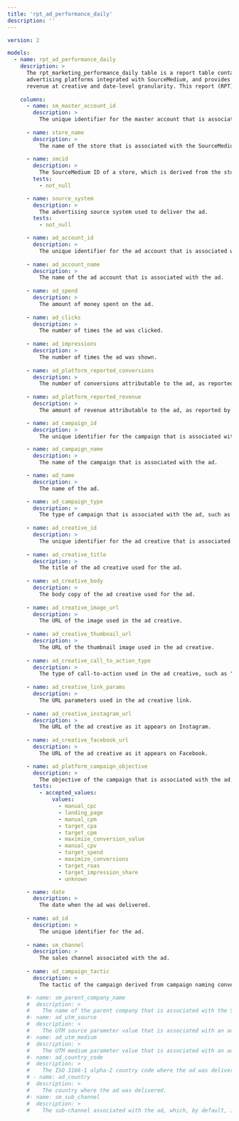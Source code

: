 ```yaml
---
title: 'rpt_ad_performance_daily'
description: ''
---
```


```yaml
version: 2

models:
  - name: rpt_ad_performance_daily
    description: >
      The rpt_marketing_performance_daily table is a report table containing daily advertising performance data. This includes data from all
      advertising platforms integrated with SourceMedium, and provides daily aggregated metrics such as spend, clicks, impressions, conversions, and 
      revenue at creative and date-level granularity. This report (RPT) table is optimized for building dashboards.
    
    columns:
      - name: sm_master_account_id
        description: >
          The unique identifier for the master account that is associated with the SourceMedium smcid.
      
      - name: store_name
        description: >
          The name of the store that is associated with the SourceMedium smcid.
      
      - name: smcid
        description: >
          The SourceMedium ID of a store, which is derived from the store's myshopify.com domain.
        tests:
          - not_null

      - name: source_system
        description: >
          The advertising source system used to deliver the ad.
        tests:
          - not_null

      - name: ad_account_id
        description: >
          The unique identifier for the ad account that is associated with the ad.
      
      - name: ad_account_name
        description: >
          The name of the ad account that is associated with the ad.
      
      - name: ad_spend
        description: >
          The amount of money spent on the ad.
      
      - name: ad_clicks
        description: >
          The number of times the ad was clicked.
      
      - name: ad_impressions
        description: >
          The number of times the ad was shown.
      
      - name: ad_platform_reported_conversions
        description: >
          The number of conversions attributable to the ad, as reported by the advertising platform.
      
      - name: ad_platform_reported_revenue
        description: >
          The amount of revenue attributable to the ad, as reported by the advertising platform.

      - name: ad_campaign_id
        description: >
          The unique identifier for the campaign that is associated with the ad.

      - name: ad_campaign_name
        description: >
          The name of the campaign that is associated with the ad.

      - name: ad_name
        description: >
          The name of the ad.

      - name: ad_campaign_type
        description: >
          The type of campaign that is associated with the ad, such as reach, discovery, search, display, or video (this campaign type will vary by advertising platform).
      
      - name: ad_creative_id
        description: >
          The unique identifier for the ad creative that is associated with the ad.
      
      - name: ad_creative_title
        description: >
          The title of the ad creative used for the ad.
      
      - name: ad_creative_body
        description: >
          The body copy of the ad creative used for the ad.
      
      - name: ad_creative_image_url
        description: >
          The URL of the image used in the ad creative.
      
      - name: ad_creative_thumbnail_url
        description: >
          The URL of the thumbnail image used in the ad creative.
      
      - name: ad_creative_call_to_action_type
        description: >
          The type of call-to-action used in the ad creative, such as "order now" or "sign up" (the call to action type will vary by advertising platform).
      
      - name: ad_creative_link_params
        description: >
          The URL parameters used in the ad creative link.
      
      - name: ad_creative_instagram_url
        description: >
          The URL of the ad creative as it appears on Instagram.
      
      - name: ad_creative_facebook_url
        description: >
          The URL of the ad creative as it appears on Facebook.

      - name: ad_platform_campaign_objective
        description: >
          The objective of the campaign that is associated with the ad, such as "maximize conversion" or "target impression share" (the campaign objective will vary by advertising platform).
        tests:
          - accepted_values:
              values:
                - manual_cpc
                - landing_page
                - manual_cpm
                - target_cpa
                - target_cpm
                - maximize_conversion_value
                - manual_cpv
                - target_spend
                - maximize_conversions
                - target_roas
                - target_impression_share
                - unknown

      - name: date
        description: >
          The date when the ad was delivered.
      
      - name: ad_id
        description: >
          The unique identifier for the ad.
      
      - name: sm_channel
        description: >
          The sales channel associated with the ad.
      
      - name: ad_campaign_tactic
        description: >
          The tactic of the campaign derived from campaign naming conventions. Possible values are "Prospecting", "Retargeting", and "Brand". Default is "Prospecting".

      #- name: sm_parent_company_name
      #  description: >
      #    The name of the parent company that is associated with the SourceMedium smcid.
      #- name: ad_utm_source
      #  description: >
      #    The UTM source parameter value that is associated with an ad.
      #- name: ad_utm_medium
      #  description: >
      #    The UTM medium parameter value that is associated with an ad.
      #- name: ad_country_code
      #  description: >
      #    The ISO 3166-1 alpha-2 country code where the ad was delivered.
      # - name: ad_country
      #  description: >
      #    The country where the ad was delivered.
      #- name: sm_sub_channel
      #  description: >
      #    The sub-channel associated with the ad, which, by default, is the name of the advertising platform (the source system).
      
```